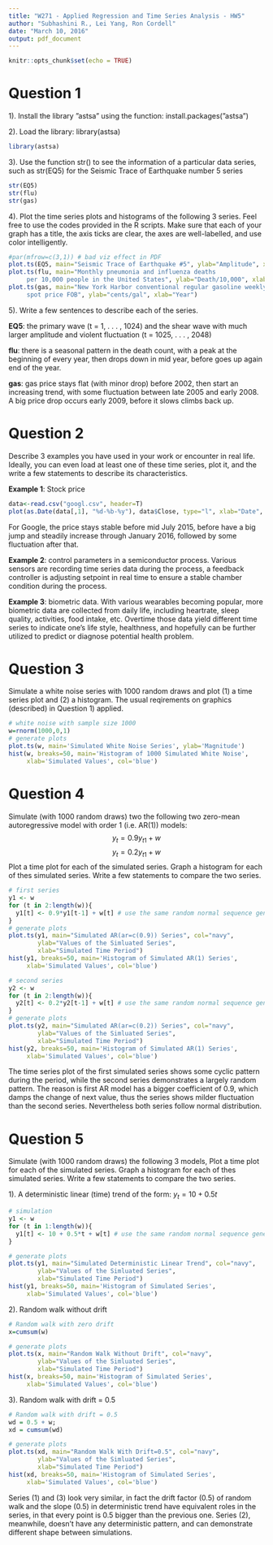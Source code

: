 ```yaml
---
title: "W271 - Applied Regression and Time Series Analysis - HW5"
author: "Subhashini R., Lei Yang, Ron Cordell"
date: "March 10, 2016"
output: pdf_document
---
```



```r
knitr::opts_chunk$set(echo = TRUE)

```

# Question 1
1). Install the library ”astsa” using the function: install.packages(”astsa”)

2). Load the library: library(astsa)

```r
library(astsa)
```

3). Use the function str() to see the information of a particular data series, such as str(EQ5) for the Seismic Trace of Earthquake number 5 series

```r
str(EQ5)
str(flu)
str(gas)
```


4). Plot the time series plots and histograms of the following 3 series. Feel free to use the codes provided in the R scripts. Make sure that each of your graph has a title, the axis ticks are clear, the axes are well-labelled, and use color intelligently.

```r
#par(mfrow=c(3,1)) # bad viz effect in PDF
plot.ts(EQ5, main="Seismic Trace of Earthquake #5", ylab="Amplitude", xlab="Sec.")
plot.ts(flu, main="Monthly pneumonia and influenza deaths 
     per 10,000 people in the United States", ylab="Death/10,000", xlab="Year")
plot.ts(gas, main="New York Harbor conventional regular gasoline weekly 
     spot price FOB", ylab="cents/gal", xlab="Year")

```


5). Write a few sentences to describe each of the series.

**EQ5**: the primary wave (t = 1, . . . , 1024) and the shear wave with much larger amplitude and violent fluctuation (t = 1025, . . . , 2048)

**flu**: there is a seasonal pattern in the death count, with a peak at the beginning of every year, then drops down in mid year, before goes up again end of the year.

**gas**: gas price stays flat (with minor drop) before 2002, then start an increasing trend, with some fluctuation between late 2005 and early 2008. A big price drop occurs early 2009, before it slows climbs back up.

# Question 2
Describe 3 examples you have used in your work or encounter in real life. Ideally, you can even load at least one of these time series, plot it, and the write a few statements to describe its characteristics.

**Example 1**: Stock price

```r
data<-read.csv("googl.csv", header=T)
plot(as.Date(data[,1], "%d-%b-%y"), data$Close, type="l", xlab="Date", ylab="Close Price ($)", col="blue", main="GOOG Stock Price")
```

For Google, the price stays stable before mid July 2015, before have a big jump and steadily increase through January 2016, followed by some fluctuation after that.

**Example 2**: control parameters in a semiconductor process. Various sensors are recording time series data during the process, a feedback controller is adjusting setpoint in real time to ensure a stable chamber condition during the process.

**Example 3**: biometric data. With various wearables becoming popular, more biometric data are collected from daily life, including heartrate, sleep quality, activities, food intake, etc. Overtime those data yield different time series to indicate one's life style, healthness, and hopefully can be further utilized to predict or diagnose potential health problem.


# Question 3
Simulate a white noise series with 1000 random draws and plot (1) a time series plot and (2) a histogram. The usual reqirements on graphics (described) in Question 1) applied.

```r
# white noise with sample size 1000
w=rnorm(1000,0,1) 
# generate plots
plot.ts(w, main='Simulated White Noise Series', ylab='Magnitude')
hist(w, breaks=50, main='Histogram of 1000 Simulated White Noise', 
     xlab='Simulated Values', col='blue')
```


# Question 4
Simulate (with 1000 random draws) two the following two zero-mean autoregressive model with order 1 (i.e. AR(1)) models:
$$y_t = 0.9y_{t1} + w$$
$$y_t = 0.2y_{t1} + w$$
Plot a time plot for each of the simulated series. Graph a histogram for each of thes
simulated series. Write a few statements to compare the two series.

```r
# first series
y1 <- w
for (t in 2:length(w)){
  y1[t] <- 0.9*y1[t-1] + w[t] # use the same random normal sequence generated above
}
# generate plots
plot.ts(y1, main="Simulated AR(ar=c(0.9)) Series", col="navy",
        ylab="Values of the Simluated Series",
        xlab="Simulated Time Period")
hist(y1, breaks=50, main='Histogram of Simulated AR(1) Series', 
     xlab='Simulated Values', col='blue')

# second series
y2 <- w
for (t in 2:length(w)){
  y2[t] <- 0.2*y2[t-1] + w[t] # use the same random normal sequence generated above
}
# generate plots
plot.ts(y2, main="Simulated AR(ar=c(0.2)) Series", col="navy",
        ylab="Values of the Simluated Series",
        xlab="Simulated Time Period")
hist(y2, breaks=50, main='Histogram of Simulated AR(1) Series', 
     xlab='Simulated Values', col='blue')
```

The time series plot of the first simulated series shows some cyclic pattern during the period, while the second series demonstrates a largely random pattern. The reason is first AR model has a bigger coefficient of $0.9$, which damps the change of next value, thus the series shows milder fluctuation than the second series. Nevertheless both series follow normal distribution. 

# Question 5
Simulate (with 1000 random draws) the following 3 models, Plot a time plot for each of the simulated series. Graph a histogram for each of thes simulated series. Write a few statements to compare the two series.

1). A deterministic linear (time) trend of the form: $y_t = 10 + 0.5t$

```r
# simulation
y1 <- w
for (t in 1:length(w)){
  y1[t] <- 10 + 0.5*t + w[t] # use the same random normal sequence generated above
}

# generate plots
plot.ts(y1, main="Simulated Deterministic Linear Trend", col="navy",
        ylab="Values of the Simluated Series",
        xlab="Simulated Time Period")
hist(y1, breaks=50, main='Histogram of Simulated Series', 
     xlab='Simulated Values', col='blue')
```


2). Random walk without drift
```r
# Random walk with zero drift
x=cumsum(w) 

# generate plots
plot.ts(x, main="Random Walk Without Drift", col="navy",
        ylab="Values of the Simluated Series",
        xlab="Simulated Time Period")
hist(x, breaks=50, main='Histogram of Simulated Series', 
     xlab='Simulated Values', col='blue')
```


3). Random walk with drift = 0.5

```r
# Random walk with drift = 0.5
wd = 0.5 + w; 
xd = cumsum(wd) 

# generate plots
plot.ts(xd, main="Random Walk With Drift=0.5", col="navy",
        ylab="Values of the Simluated Series",
        xlab="Simulated Time Period")
hist(xd, breaks=50, main='Histogram of Simulated Series', 
     xlab='Simulated Values', col='blue')
```

Series (1) and (3) look very similar, in fact the drift factor (0.5) of random walk and the slope (0.5) in deterministic trend have equivalent roles in the series, in that every point is 0.5 bigger than the previous one. Series (2), meanwhile, doesn't have any deterministic pattern, and can demonstrate different shape between simulations.

